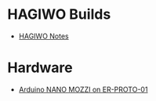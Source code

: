 = HAGIWO Builds =

* [https://note.com/solder_state/ HAGIWO Notes]

= Hardware =

* [http://land-boards.com/blwiki/index.php?title=Arduino_NANO_MOZZI_on_ER-PROTO-01 Arduino NANO MOZZI on ER-PROTO-01]
